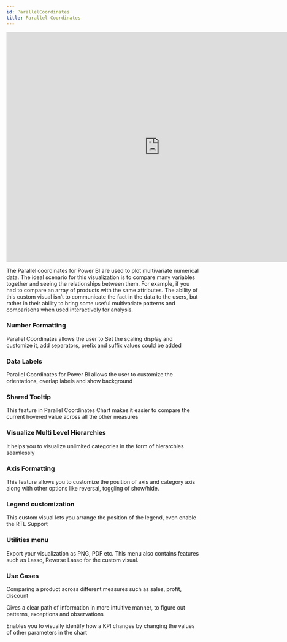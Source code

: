 ```yaml
---
id: ParallelCoordinates
title: Parallel Coordinates
---
```


<iframe id="tag-cloud-iframe" src="https://app.powerbi.com/view?r=eyJrIjoiZjM1OWFlN2UtMGU0Zi00NWM5LTliZjQtNGNmYzgwMDMzN2FlIiwidCI6ImJjZGYyMGNhLWRkZWMtNGY0OC1hN2Y0LWRjYzExMGY3NTdmNSIsImMiOjN9" 
allowfullscreen="allowfullscreen"  width="800px" height="600px" frameborder="0"></iframe>

The Parallel coordinates for Power BI are used to plot multivariate numerical data. 
The ideal scenario for this visualization is to compare many variables together and seeing the relationships between them. 
For example, if you had to compare an array of products with the same attributes. 
The ability of this custom visual isn’t to communicate the fact in the data to the users, but rather in their ability to bring some useful multivariate patterns and comparisons when used interactively for analysis.

### Number Formatting
Parallel Coordinates allows the user to Set the scaling display and customize it, add separators, prefix and suffix values could be added

### Data Labels
Parallel Coordinates for Power BI allows the user to customize the orientations, overlap labels and show background

### Shared Tooltip
This feature in Parallel Coordinates Chart makes it easier to compare the current hovered value across all the other measures

### Visualize Multi Level Hierarchies
It helps you to visualize unlimited categories in the form of hierarchies seamlessly

### Axis Formatting
This feature allows you to customize the position of axis and category axis along with other options like reversal, toggling of show/hide.

### Legend customization
This custom visual lets you arrange the position of the legend, even enable the RTL Support

### Utilities menu
Export your visualization as PNG, PDF etc. This menu also contains features such as Lasso, Reverse Lasso for the custom visual.

### Use Cases
Comparing a product across different measures such as sales, profit, discount

Gives a clear path of information in more intuitive manner, to figure out patterns, exceptions and observations

Enables you to visually identify how a KPI changes by changing the values of other parameters in the chart